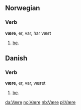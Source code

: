 == Norwegian ==
=== Verb ===
'''være''', er, var, har vært

# [[be]].

== Danish ==
=== Verb ===
'''være''', er, var, været

# [[be]].

[[da:Være]]
[[no:Være]]
[[nb:Være]]
[[pl:Være]]